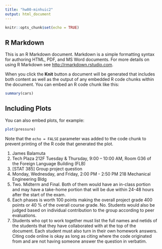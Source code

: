 ```yaml
---
title: "hw00-minhuic2"
output: html_document
---
```


```r
knitr::opts_chunk$set(echo = TRUE)
```

## R Markdown

This is an R Markdown document. Markdown is a simple formatting syntax for authoring HTML, PDF, and MS Word documents. For more details on using R Markdown see <http://rmarkdown.rstudio.com>.

When you click the **Knit** button a document will be generated that includes both content as well as the output of any embedded R code chunks within the document. You can embed an R code chunk like this:

```r
summary(cars)
```

## Including Plots

You can also embed plots, for example:

```r
plot(pressure)
```

Note that the `echo = FALSE` parameter was added to the code chunk to prevent printing of the R code that generated the plot.

1. James Balamuta
2. Tech Plaza 212F Tuesday & Thursday, 9:00 – 10:00 AM, Room G36 of the Foreign Language Building (FLB)
3. [STAT 385] Group project question
4. Monday, Wednesday, and Friday, 2:00 PM - 2:50 PM 218 Mechanical Engineering Bldg 
5. Two. Midterm and Final. Both of them would have an in-class portion and may have a take-home portion that will be due within 24-48 hours after the start of the exam.
6. Each phases is worth 100 points making the overall project grade 400 points or 40 % of the overall course grade. No. Students would also be judged based on individual contribution to the group according to peer evaluations.
7. Students who opt to work together must list the full names and netids of the students that they have collaborated with at the top of the document. Each student must also turn in their own homework answers. Citing code online is okay as long as citing where the code originated from and are not having someone answer the question in verbatim. 
